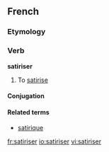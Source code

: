 ==French==

===Etymology===
{{suffix|satire|iser|lang=fr}}

===Verb===
'''satiriser'''

# To [[satirise]]

====Conjugation====
{{fr-conj-er|satiris|avoir}}

====Related terms====
*[[satirique]]

[[fr:satiriser]]
[[io:satiriser]]
[[vi:satiriser]]